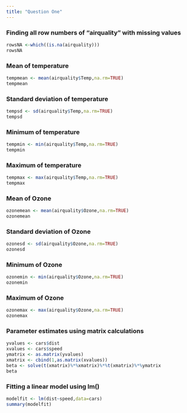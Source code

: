 ```yaml
---
title: "Question One"
---
```


### Finding all row numbers of "airquality" with missing values

```r
rowsNA <-which((is.na(airquality))) 
rowsNA
```

### Mean of temperature

```r
tempmean <- mean(airquality$Temp,na.rm=TRUE)
tempmean
```

### Standard deviation of temperature

```r
tempsd <- sd(airquality$Temp,na.rm=TRUE) 
tempsd
```

### Minimum of temperature

```r
tempmin <- min(airquality$Temp,na.rm=TRUE)  
tempmin
```

### Maximum of temperature

```r
tempmax <- max(airquality$Temp,na.rm=TRUE) 
tempmax
```

### Mean of Ozone

```r
ozonemean <- mean(airquality$Ozone,na.rm=TRUE) 
ozonemean
```

### Standard deviation of Ozone

```r
ozonesd <- sd(airquality$Ozone,na.rm=TRUE)
ozonesd
```

### Minimum of Ozone

```r
ozonemin <- min(airquality$Ozone,na.rm=TRUE) 
ozonemin
```

### Maximum of Ozone

```r
ozonemax <- max(airquality$Ozone,na.rm=TRUE) 
ozonemax
```

### Parameter estimates using matrix calculations

```r
yvalues <- cars$dist 
xvalues <- cars$speed 
ymatrix <- as.matrix(yvalues) 
xmatrix <- cbind(1,as.matrix(xvalues)) 
beta <- solve(t(xmatrix)%*%xmatrix)%*%t(xmatrix)%*%ymatrix 
beta
```

### Fitting a linear model using lm()

```r
modelfit <- lm(dist~speed,data=cars) 
summary(modelfit) 
```
